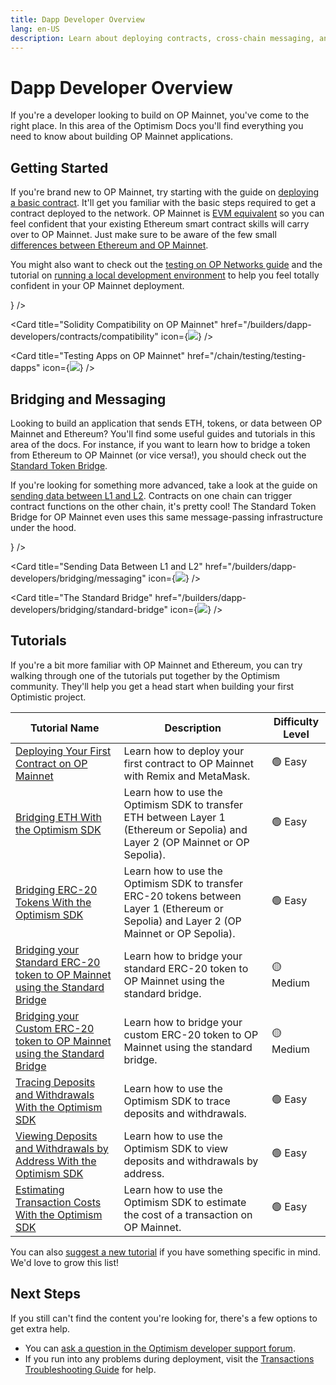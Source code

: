 ```yaml
---
title: Dapp Developer Overview
lang: en-US
description: Learn about deploying contracts, cross-chain messaging, and tutorials to help you build applications on OP Mainnet.
---
```



# Dapp Developer Overview

If you're a developer looking to build on OP Mainnet, you've come to the right place.
In this area of the Optimism Docs you'll find everything you need to know about building OP Mainnet applications.

## Getting Started

If you're brand new to OP Mainnet, try starting with the guide on [deploying a basic contract](/chain/getting-started).
It'll get you familiar with the basic steps required to get a contract deployed to the network.
OP Mainnet is [EVM equivalent](https://medium.com/ethereum-optimism/introducing-evm-equivalence-5c2021deb306) so you can feel confident that your existing Ethereum smart contract skills will carry over to OP Mainnet.
Just make sure to be aware of the few small [differences between Ethereum and OP Mainnet](/chain/differences).

You might also want to check out the [testing on OP Networks guide](/chain/testing/testing-dapps) and the tutorial on [running a local development environment](/chain/testing/dev-node) to help you feel totally confident in your OP Mainnet deployment.

<Cards>
  <Card title="Deploying Your First Contract to OP Mainnet" href="/builders/dapp-developers/tutorials/first-contract" icon={<img src="/img/icons/shapes.svg" />} />

  <Card title="Solidity Compatibility on OP Mainnet" href="/builders/dapp-developers/contracts/compatibility" icon={<img src="/img/icons/shapes.svg" />} />

  <Card title="Testing Apps on OP Mainnet" href="/chain/testing/testing-dapps" icon={<img src="/img/icons/shapes.svg" />} />
</Cards>

## Bridging and Messaging

Looking to build an application that sends ETH, tokens, or data between OP Mainnet and Ethereum?
You'll find some useful guides and tutorials in this area of the docs.
For instance, if you want to learn how to bridge a token from Ethereum to OP Mainnet (or vice versa!), you should check out the [Standard Token Bridge](bridging/standard-bridge).

If you're looking for something more advanced, take a look at the guide on [sending data between L1 and L2](bridging/messaging).
Contracts on one chain can trigger contract functions on the other chain, it's pretty cool!
The Standard Token Bridge for OP Mainnet even uses this same message-passing infrastructure under the hood.

<Cards>
  <Card title="Basics of Bridging on OP Mainnet" href="/builders/dapp-developers/bridging/basics" icon={<img src="/img/icons/shapes.svg" />} />

  <Card title="Sending Data Between L1 and L2" href="/builders/dapp-developers/bridging/messaging" icon={<img src="/img/icons/shapes.svg" />} />

  <Card title="The Standard Bridge" href="/builders/dapp-developers/bridging/standard-bridge" icon={<img src="/img/icons/shapes.svg" />} />
</Cards>

## Tutorials

If you're a bit more familiar with OP Mainnet and Ethereum, you can try walking through one of the tutorials put together by the Optimism community.
They'll help you get a head start when building your first Optimistic project.

| Tutorial Name                                                                                                           | Description                                                                                                                               | Difficulty Level |
| ----------------------------------------------------------------------------------------------------------------------- | ----------------------------------------------------------------------------------------------------------------------------------------- | ---------------- |
| [Deploying Your First Contract on OP Mainnet](tutorials/first-contract)                                                 | Learn how to deploy your first contract to OP Mainnet with Remix and MetaMask.                                                            | 🟢 Easy          |
| [Bridging ETH With the Optimism SDK](tutorials/cross-dom-bridge-eth)                                                    | Learn how to use the Optimism SDK to transfer ETH between Layer 1 (Ethereum or Sepolia) and Layer 2 (OP Mainnet or OP Sepolia).           | 🟢 Easy          |
| [Bridging ERC-20 Tokens With the Optimism SDK](tutorials/cross-dom-bridge-erc20)                                        | Learn how to use the Optimism SDK to transfer ERC-20 tokens between Layer 1 (Ethereum or Sepolia) and Layer 2 (OP Mainnet or OP Sepolia). | 🟢 Easy          |
| [Bridging your Standard ERC-20 token to OP Mainnet using the Standard Bridge](tutorials/standard-bridge-standard-token) | Learn how to bridge your standard ERC-20 token to OP Mainnet using the standard bridge.                                                   | 🟡 Medium        |
| [Bridging your Custom ERC-20 token to OP Mainnet using the Standard Bridge](tutorials/standard-bridge-custom-token)     | Learn how to bridge your custom ERC-20 token to OP Mainnet using the standard bridge.                                                     | 🟡 Medium        |
| [Tracing Deposits and Withdrawals With the Optimism SDK](tutorials/sdk-trace-txns)                                      | Learn how to use the Optimism SDK to trace deposits and withdrawals.                                                                      | 🟢 Easy          |
| [Viewing Deposits and Withdrawals by Address With the Optimism SDK](tutorials/sdk-view-txns)                            | Learn how to use the Optimism SDK to view deposits and withdrawals by address.                                                            | 🟢 Easy          |
| [Estimating Transaction Costs With the Optimism SDK](tutorials/sdk-view-txns)                                           | Learn how to use the Optimism SDK to estimate the cost of a transaction on OP Mainnet.                                                    | 🟢 Easy          |

You can also [suggest a new tutorial](https://github.com/ethereum-optimism/docs/issues/new?assignees=\&labels=tutorial%2Cdocumentation%2Ccommunity-request\&projects=\&template=suggest_tutorial.yaml\&title=%5BTUTORIAL%5D+Add+PR+title) if you have something specific in mind. We'd love to grow this list!

## Next Steps

If you still can't find the content you're looking for, there's a few options to get extra help.

*   You can [ask a question in the Optimism developer support forum](https://github.com/ethereum-optimism/developers/discussions).
*   If you run into any problems during deployment, visit the [Transactions Troubleshooting Guide](./transactions/troubleshooting) for help.
